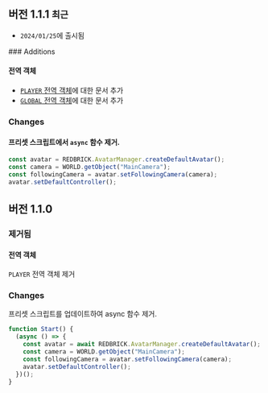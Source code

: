 
## 버전 1.1.1 `최근`

- `2024/01/25`에 출시됨

<Steps>
### Additions

#### 전역 객체

- [`PLAYER` 전역 객체](../script/start/global-objects#player)에 대한 문서 추가
- [`GLOBAL` 전역 객체](../script/start/global-objects#global)에 대한 문서 추가

### Changes

#### 프리셋 스크립트에서 `async` 함수 제거.

```jsx copy filename="new Preset Script"
const avatar = REDBRICK.AvatarManager.createDefaultAvatar();
const camera = WORLD.getObject("MainCamera");
const followingCamera = avatar.setFollowingCamera(camera);
avatar.setDefaultController();
```

</Steps>

## 버전 1.1.0

<Steps>

### 제거됨

#### 전역 객체

`PLAYER` 전역 객체 제거

### Changes

프리셋 스크립트를 업데이트하여 async 함수 제거.

```jsx copy filename="version1.1.0 Preset Script"
function Start() {
  (async () => {
    const avatar = await REDBRICK.AvatarManager.createDefaultAvatar();
    const camera = WORLD.getObject("MainCamera");
    const followingCamera = avatar.setFollowingCamera(camera);
    avatar.setDefaultController();
  })();
}
```

</Steps>
